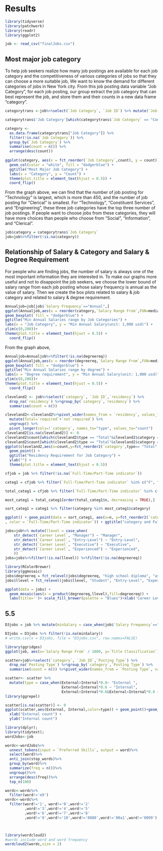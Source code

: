 # Results

```r
library(tidyverse)
library(patchwork)
library(readr)
library(ggplot2)
```

```r
job <- read_csv("finalJobs.csv")
```

## Most major job category

To help job seekers realize how many job postings are available for each job category and the competitiveness of various categories of jobs so that they can choose a more suitable job, We want to know the demand for different categories of jobs in New York city. From this job posting data variable "Job Category", for each job posting, our group extract the job category that can best represent the job, and store them and their counts in a new data frame "category".

```r
categorytrans <-job%>%select(`Job Category`, `Job ID`) %>% mutate(`Job Category` = as.character(`Job Category`),`Job Category` = gsub("([A-Za-z]+).*", "\\1", job$`Job Category`))

categorytrans$'Job Category'[which(categorytrans$`Job Category` == "Constituent")] <- "Constituent Services"

category <-
  as.data.frame(categorytrans["Job Category"]) %>%
  filter(!is.na(`Job Category`)) %>%
  group_by(`Job Category`) %>%
  summarise(count = n()) %>%
  arrange(desc(count))
  
ggplot(category, aes(x = fct_reorder(`Job Category`,count), y = count)) +
  geom_col(color = "white", fill = "dodgerblue") +
  ggtitle("Most Major Job Category") +
  labs(x = "Category", y = "Count") + 
  theme(plot.title = element_text(hjust = 0.5)) + 
  coord_flip()
```

From the graph above, we can find that the number of job posting for "Technology" is largest, which is more than 450, and the number of job posting for "Clerical" is smallest. For "Technology", "Constituent Services", and "Engineering", these three job categories have the top three number of job postings. If people want to choose jobs from these categories, they will have more choices than people who choose from "Social", "Information", and "Clerical".

```r
job$category = categorytrans$`Job Category`
job=job%>%filter(!is.na(category))
```

## Relationship of Salary & Category and Salary & Degree Requirement

For people who are finding jobs, the number of salary is always one of the most important information they are interested in. To make our graphs more useful and not to disappoint the job seekers, we choose the lower bound of salary range from each job posting whose salary frequency is annual as the value of salary. Then we create the box plots related to salary & job category and related to salary & degree requirement.

```r
Annualjob=job[job$`Salary Frequency`=="Annual",]
ggplot(Annualjob,aes(x = reorder(category,`Salary Range From`,FUN=median), y = `Salary Range From`/1000)) +
geom_boxplot( fill = "dodgerblue") +
ggtitle("Min Annual Salaries range by Job Categories") + 
labs(x = "Job Category", y = "Min Annual Salary(unit: 1,000 usd)") + 
ylim(c(0,200))+
theme(plot.title = element_text(hjust = 0.5)) +
  coord_flip()
```

From the graph above, 

```r
Annualjob=Annualjob%>%filter(!is.na(degreereq))
ggplot(Annualjob,aes(x = reorder(degreereq,`Salary Range From`,FUN=median), y = `Salary Range From`/1000)) +
geom_boxplot( fill = "dodgerblue") +
ggtitle("Min Annual Salaries range by degree") + 
labs(x = "Degree requirement", y = "Min Annual Salary(unit: 1,000 usd)") + 
ylim(c(0,200))+
theme(plot.title = element_text(hjust = 0.5)) +
  coord_flip()

```


```r
cleveland2 <- job%>%select(`category`, `Job ID`,`residency`) %>%
  drop_na(`residency`) %>%group_by(`category`,`residency`) %>%
  summarise(count = n()) 

cleveland2<-cleveland2%>%pivot_wider(names_from = `residency`, values_from = count) %>%
  mutate(Total=`required`+`not required`) %>%
  ungroup() %>%
  pivot_longer(cols=!`category`, names_to="type", values_to="count") 
cleveland2[is.na(cleveland2)] <- 0
cleveland2$count[which(cleveland2$type == "Total"&cleveland2$category == 'Information')] <- 17
cleveland2$count[which(cleveland2$type == "Total"&cleveland2$category == 'Clerical')] <- 10
ggplot(cleveland2,aes(x=count,y=fct_reorder2(`category`,type== "Total",count,.desc=FALSE),color = type)) + 
  geom_point() +  
  ggtitle("Residency Requirement for Job Category") +
  ylab("") +
  theme(plot.title = element_text(hjust = 0.5))

```

```r
cfjob = job %>% filter(!is.na(`Full-Time/Part-Time indicator`)) 

categ1 = cfjob %>% filter(`Full-Time/Part-Time indicator` %in% c("F", "P")) %>% filter(!is.na(category)) %>% count(category, `Full-Time/Part-Time indicator`)

total_categ1 = cfjob %>% filter(`Full-Time/Part-Time indicator` %in% c("F", "P")) %>% filter(!is.na(category)) %>% count(category)

most_categ1 = total_categ1[order(total_categ1$n, decreasing = TRUE),]

sort_categ1 = categ1 %>% filter(category %in% most_categ1$category)

ggplot() + geom_point(data = sort_categ1, aes(x=n, y=fct_reorder2(`category`,`Full-Time/Part-Time indicator`== "F",n,.desc=FALSE)
, color = `Full-Time/Part-Time indicator`)) + ggtitle("category and Full time / Part time job") + ylab("")
```


```r
jobs=job%>% mutate(llevel = case_when(
    str_detect(`Career Level`, "Manager") ~ "Manager",
    str_detect(`Career Level`, "Entry-Level") ~ "Entry-Level",
    str_detect(`Career Level`, "Executive") ~ "Executive",
    str_detect(`Career Level`, "Experienced") ~ "Experienced",
    ))
jobs=jobs%>%filter(!is.na(llevel)) %>%filter(!is.na(degreereq))
```

```r
library(RColorBrewer)
library(ggmosaic)
jobs$degreereq = fct_relevel(jobs$degreereq, "high school diploma", "associate degree", "bachelor degree","master's degree","Doctorate")
jobs$llevel = fct_relevel(jobs$llevel, "Student", "Entry-Level", "Experienced","Manager","Executive")

ggplot(data = jobs) +
  geom_mosaic(aes(x = product(degreereq,llevel),fill=degreereq)) + 
  labs(title='')+ scale_fill_brewer(palette = "Blues")+xlab('Career Level')+ylab('Degree Requirement')
```


## 5.5

```r
D3jobs = job %>% mutate(minSalary = case_when(job$`Salary Frequency`=="Annual" & job$`Salary Range From` <= 25000 ~ "0-25k", job$`Salary Frequency`=="Annual" & job$`Salary Range From` <= 50000 & job$`Salary Range From` > 25000 ~ "25k-50k", job$`Salary Frequency`=="Annual" & job$`Salary Range From` <= 75000 & job$`Salary Range From` > 50000 ~ "50k-75k", job$`Salary Frequency`=="Annual" & job$`Salary Range From` <= 100000 & job$`Salary Range From` > 75000 ~ "75k-100k", job$`Salary Frequency`=="Annual" & job$`Salary Range From` > 100000 ~ ">100k"))

D3jobs = D3jobs %>% filter(!is.na(minSalary))
# write.csv(x = D3jobs, file = "D3jobs.csv", row.names=FALSE)
```

```r
library(ggridges)
ggplot(job, aes(x=`Salary Range From` / 1000, y=`Title Classification`)) + geom_density_ridges(alpha=0.6) + xlab("salary range from (unit: 1000 dollar)")
```

```r
scatter=job%>%select(`category`, `Job ID`,`Posting Type`) %>%
  drop_na(`Posting Type`) %>%group_by(`category`,`Posting Type`) %>%
  summarise(count = n()) %>%pivot_wider(names_from = `Posting Type`, values_from = count) 

scatter<- scatter %>% 
  mutate(type = case_when(External>Internal*0.8~ "External ",
                          External<Internal*0.6 ~ "Internal",
                          External>Internal*0.6&External<Internal*0.8 ~ "Neutral"))
library(ggrepel)

scatter[is.na(scatter)] <- 0
ggplot(scatter,aes(External, Internal,color=type)) + geom_point()+geom_label_repel(aes(label = scatter$category), size = 3) +
  xlab("External count") +
  ylab("Internal count")
```

```r


library(dplyr); 
library(tidytext); 
wordJobs<-job

wordc<-wordJobs%>%
  unnest_tokens(input = `Preferred Skills`, output = word)%>%
  select(word)%>%
  anti_join(stop_words)%>%
  group_by(word)%>%
  summarize(freq = n())%>%
  ungroup()%>%
  arrange(desc(freq))%>%
  top_n(100)

wordc<-wordc%>%
  filter(word!='e9')
wordc<-wordc%>%
  filter(word!='1', word!='0',word!='2'
         ,word!='3',word!='4',word!='5'
         ,word!='6',word!='7',word!='8'
         ,word!='9',word!='10',word!='0080',word!='00a1',word!='0099')



library(wordcloud2)
#wordc include word and word frequency
wordcloud2(wordc,size = 2)
 
```
